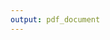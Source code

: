 ```yaml
---
output: pdf_document
---
```


\begin{appendices}

\chapter*{Appendix A. Main linkage RAC approval}\label{app:a}
\thispagestyle{empty}
\includepdf[pages={-}]{data/assets/main-proj-rac.pdf}

\chapter*{Appendix B. Main linkage. Ethical approval}\label{app:b}
\thispagestyle{empty}
\includepdf[pages={-}]{data/assets/college-ethics.pdf}

\chapter*{Appendix C. Main linkage PBPP approval}\label{app:c}
\thispagestyle{empty}
\includepdf[pages={-}]{data/assets/pbpp.pdf}

\chapter*{Appendix D. Data Sharing agreement}\label{app:d}
\thispagestyle{empty}
\includepdf[pages={-}]{data/assets/DSA-signed.pdf}

\chapter*{Appendix E. Medicines not included in total counts}\label{app:e}
\thispagestyle{empty}
\begin{longtable}{@{}lr@{}}
\toprule
Medicine Name & BNF subsection \\* \midrule
\endfirsthead
%
\multicolumn{2}{c}%
{{\bfseries continued from previous page}} \\
\toprule
Medicine Name & BNF subsection \\* \midrule
\endhead
%
\bottomrule
\endfoot
%
\endlastfoot
%
GLUCAGON & 06.01.04 \\
OILS FOR THE EAR & 12.01.03 \\
CHLORHEXIDINE GLUCONATE & 12.03.04 \\
ENTERAL NUTRITION & 09.04.02 \\
DOCUSATE SODIUM & 12.01.03 \\
EMOLLIENTS & 13.01.01 \\
SUNSCREEN & 13.08.01 \\
POVIDONE IODINE & 13.11.04 \\
OXYGEN CYLINDERS & 03.06.00 \\
MULTIVITAMINS & 09.06.07 \\
\begin{tabular}[c]{@{}l@{}}LIDOCAINE HYDROCHLORIDE \\ WITH CHLORHEXIDINE GLUCONATE\end{tabular} & 15.02.01 \\
WATER FOR INJECTIONS & 09.02.02 \\
HEPARINOID & 13.14.00 \\
DICLOFENAC & 13.08.01 \\
PROFLAVINE HEMISULFATE & 13.10.05 \\
RALOXIFENE HYDROCHLORIDE & 06.04.01 \\
\begin{tabular}[c]{@{}l@{}}COMPOUND TOPICAL PREPARATIONS \\ WITH LIDOCAINE\end{tabular} & 15.02.01 \\
FOODS FOR SPECIAL DIETS & 09.04.01 \\
\begin{tabular}[c]{@{}l@{}}COMPOUND PREPARATIONS WITH \\ SALICYLIC ACID\end{tabular} & 13.07.00 \\
KETOROLAC TROMETAMOL & 11.08.02 \\
BENZOCAINE & 12.03.03 \\
FOODS FOR SPECIAL DIETS & 09.04.02 \\
MAGNESIUM SULFATE & 13.10.05 \\
HYDROGEN PEROXIDE & 13.11.06 \\
FLUOROURACIL & 13.08.01 \\
UREA HYDROGEN PEROXIDE & 12.01.03 \\
METHYLPREDNISOLONE & 10.01.02 \\
GLUCOSE & 09.02.02 \\
CHLORHEXIDINE GLUCONATE & 13.11.02 \\
LIDOCAINE & 15.02.01 \\
\begin{tabular}[c]{@{}l@{}}AMYLMETACRESOL AND \\ DICHLOROBENZYL ALCOHOL\end{tabular} & 12.03.03 \\
CETYLPYRIDINIUM CHLORIDE & 12.03.03 \\
SALICYLIC ACID & 13.07.00 \\
HEXETIDINE & 12.03.04 \\
GLUTEN FREE BISCUITS & 09.04.01 \\
GLUTEN FREE MIXES & 09.04.01 \\
GLUTEN FREE BREAD & 09.04.01 \\
GLUCOSE & 06.01.04 \\
\begin{tabular}[c]{@{}l@{}}CETRIMIDE AND \\ CHLORHEXIDINE GLUCONATE\end{tabular} & 13.10.05 \\
ORCIPRENALINE SULFATE & 03.01.01 \\
BOWEL CLEANSING SOLUTIONS & 01.06.05 \\
IMIQUIMOD & 13.07.00 \\
ENTERAL NUTRITION & 09.04.01 \\
OXYGEN CYLINDERS WITH SET & 03.06.00 \\
COMPOUND HERBAL PREPARATIONS & 09.12.00 \\
ZINC OXIDE & 13.13.01 \\
ALUMINIUM DIHYDROXYALLANTOINATE & 13.12.00 \\
\begin{tabular}[c]{@{}l@{}}CETYLPYRIDINIUM CHLORIDE WITH \\ CHLOROCRESOL AND\\ LIDOCAINE HYDROCHLORIDE\end{tabular} & 12.03.04 \\
GLUTEN FREE/LOW PROTEIN BISCUITS & 09.04.01 \\
LOW PROTEIN BISCUITS & 09.04.01 \\
GLUTEN FREE PASTA & 09.04.01 \\
GLUTEN FREE/WHEAT FREE BISCUITS & 09.04.01 \\
GLUTEN FREE/WHEAT FREE BREAD & 09.04.01 \\
HYOSCINE HYDROBROMIDE & 15.01.03 \\
MIDAZOLAM & 15.01.04 \\
POTASSIUM PERMANGANATE & 13.11.06 \\
POVIDONE IODINE & 13.10.05 \\
GLUTEN FREE/WHEAT FREE MIXES & 09.04.01 \\
FOODS FOR SPECIAL DIETS & 09.11.04 \\
ALUMINIUM CHLORIDE HEXAHYDRATE & 13.12.00 \\
GLUTEN FREE/WHEAT FREE PASTA & 09.04.01 \\
SODIUM CHLORIDE & 09.02.02 \\
HELICOBACTER PYLORI TEST & 01.03.00 \\
GLUCOSAMINE SULFATE & 09.12.00 \\
LIDOCAINE HYDROCHLORIDE & 15.02.01 \\
TRIAMCINOLONE ACETONIDE & 10.01.02 \\
GLUTEN FREE GRAINS/FLOURS & 09.04.01 \\
HYDROGEN PEROXIDE & 13.10.05 \\
APRACLONIDINE & 11.08.02 \\
PODOPHYLLUM & 13.07.00 \\
AMINO ACID SUPPLEMENTS & 09.04.01 \\
LIDOCAINE HYDROCHLORIDE & 12.03.03 \\
IODINE & 13.11.04 \\
CAMOUFLAGERS & 13.08.02 \\
COVERING AGENTS & 13.08.02 \\
CETOMACROGOL & 13.01.01 \\
GLUTARALDEHYDE & 13.07.00 \\
MENTHOL WITH EUCALYPTUS & 03.08.00 \\
CALCIUM FOLINATE & 08.01.00 \\
SILVER NITRATE & 13.07.00 \\
DEQUALINIUM CHLORIDE & 12.03.03 \\
GLUTEN FREE/WHEAT FREE GRAINS/FLOURS & 09.04.01 \\
CATHETER PATENCY SOLUTIONS & 07.04.04 \\
NEPAFENAC & 11.08.02 \\
HEXYLRESORCINOL & 12.03.03 \\
CETRIMIDE & 13.10.05 \\
PREDNISOLONE & 10.01.02 \\
\begin{tabular}[c]{@{}l@{}}CETRIMIDE AND CHLORHEXIDINE \\ GLUCONATE\end{tabular} & 13.11.02 \\
\begin{tabular}[c]{@{}l@{}}SODIUM PICOSULFATE AND \\ MAGNESIUM CITRATE\end{tabular} & 01.06.05 \\
SODIUM BICARBONATE & 09.02.02 \\
LOW PROTEIN MIXES & 09.04.01 \\
BENZALKONIUM CHLORIDE & 12.03.03 \\
BENZOIN & 03.08.00 \\
CEFPODOXIME & 05.01.02 \\
ALCOHOL & 13.11.01 \\
\begin{tabular}[c]{@{}l@{}}CHLORHEXIDINE IN \\ ISOPROPYL ALCOHOL\end{tabular} & 13.11.02 \\
TETRACAINE & 11.07.00 \\
SYRUP & 09.11.01 \\
COMBINED FOOD PREPARATION & 09.11.04 \\
CHLORHEXIDINE IN METHYLATED SPIRIT & 13.11.02 \\
HYDROCORTISONE ACETATE & 10.01.02 \\
GLUCOSE & 09.04.01 \\
DIBROMOPROPAMIDINE ISETIONATE & 13.10.05 \\
ISOPROPYL ALCOHOL & 13.11.01 \\
INOSINE ACEDOBEN DIMEPRANOL & 05.03.02 \\
EPINEPHRINE & 02.07.03 \\
CHLORHEXIDINE GLUCONATE & 13.10.05 \\
THYMOL & 12.03.04 \\
DICLOFENAC & 11.08.02 \\
FLUORESCEIN SODIUM & 11.08.02 \\
LOW PROTEIN BREAD & 09.04.01 \\
TETRACAINE & 15.02.01 \\
ALFENTANIL & 15.01.04 \\
FOODS FOR SPECIAL DIETS & 09.09.00 \\
FOODS & 09.04.02 \\
\begin{tabular}[c]{@{}l@{}}CHLOROBUTANOL AND \\ CHLORHEXIDINE GLUCONATE\end{tabular} & 12.03.04 \\
FORMALDEHYDE & 13.07.00 \\
GLYCOPYRRONIUM BROMIDE & 15.01.03 \\
\begin{tabular}[c]{@{}l@{}}CHLORHEXIDINE DIGLUCONATE AND\\  TETRACAINE HYDROCHLORIDE\end{tabular} & 12.03.03 \\
OXYBUPROCAINE HYDROCHLORIDE & 11.07.00 \\
SOLVENT ETHER & 13.11.01 \\
PHLEUM PRATENSE & 03.04.02 \\
BENZOCAINE & 13.02.03 \\
TALC PURIFIED & 13.02.03 \\
PHOSPHATES (RECTAL) & 01.06.05 \\
DIAZOXIDE & 06.01.04 \\
BUPIVACAINE HYDROCHLORIDE & 15.02.01 \\
\begin{tabular}[c]{@{}l@{}}LIDOCAINE HYDROCHLORIDE WITH\\  CHLORHEXIDINE GLUCONATE\end{tabular} & 12.03.03 \\
TENECTEPLASE & 02.10.02 \\
LOW PROTEIN PASTA & 09.04.01 \\
LIDOCAINE WITH EPINEPHRINE & 15.02.01 \\
\begin{tabular}[c]{@{}l@{}}AMYLMETACRESOL AND DICHLOROBENZYL \\ ALCOHOL WITH ASCORBIC ACID\end{tabular} & 12.03.03 \\
GENTIAN & 09.07.00 \\
PHENOL & 13.11.05 \\
ETYNODIOL DIACETATE & 07.03.02 \\
GLUTEN FREE/LOW PROTEIN PASTA & 09.04.01 \\
SODIUM BENZOATE & 12.03.04 \\
MISCELLANEOUS HERBALS & 09.12.00 \\
WITCH HAZEL & 13.11.06 \\
LOW PROTEIN CEREALS & 09.04.01 \\
GLUTEN FREE COOKING AIDS & 09.04.01 \\
SODIUM HYPOCHLORITE & 13.11.04 \\
CHLORHEXIDINE IN ISOPROPYL ALCOHOL & 13.11.01 \\
LACTASE & 09.11.02 \\
KETOROLAC TROMETAMOL & 15.01.04 \\
KETAMINE & 15.01.01 \\
MAGNESIUM CITRATE & 01.06.05 \\
CHLOROXYLENOL & 13.11.05 \\
LIDOCAINE WITH AMINOACRIDINE & 12.03.03 \\
ATROPINE SULFATE & 15.01.03 \\
PROXYMETACAINE HYDROCHLORIDE & 11.07.00 \\
ENTERAL NUTRITION & 09.09.00 \\
FLUOROURACIL WITH SALICYLIC ACID & 13.08.01 \\
LIDOCAINE AND TETRACAINE & 15.02.01 \\
PARAFFIN HARD & 13.01.01 \\
FENTANYL & 15.01.04 \\
FOODS FOR SPECIAL DIETS & 09.11.01 \\
MESNA & 08.01.00 \\
MOXIFLOXACIN & 11.08.02 \\
DECOGESTANT DROPS & 03.08.00 \\
BROMFENAC & 11.08.02 \\
HYDROGEN PEROXIDE & 12.03.04 \\
SODIUM CHLORIDE & 07.04.04 \\
LOW PROTEIN FOODS & 09.04.01 \\
LOW PROTEIN GRAINS/FLOURS & 09.04.01 \\
PHENOL WITH CHLORHEXIDINE GLUCONATE & 13.10.05 \\
INGENOL MEBUTATE & 13.08.01 \\
GLUTEN FREE CEREALS & 09.04.01 \\
INTRAVENOUS NUTRITION SUPPLEMENTS & 09.03.00 \\
VITAMINS C AND D3 WITH FOLIC ACID & 09.06.07 \\
DINOPROSTONE & 07.01.01 \\
CRANBERRY & 09.12.00 \\
ALUMINIUM CHLORIDE & 13.12.00 \\
POTASSIUM CHLORIDE & 09.02.02 \\
BRIMONIDINE TARTRATE & 13.06.03 \\
\begin{tabular}[c]{@{}l@{}}BENZOYL PEROXIDE WITH \\ POTASSIUM HYDROXYQUINOLINE\end{tabular} & 13.11.02 \\
ULIPRISTAL & 06.04.01 \\
ALKYL SULFATE & 13.11.03 \\
PRILOCAINE HYDROCHLORIDE & 15.02.01 \\
RACECADOTRIL & 01.04.03 \\
DAPOXETINE & 07.04.06 \\
CARBOMER & 11.08.03 \\
POVIDONE IODINE & 11.08.02 \\
ERGOMETRINE MALEATE & 07.01.01 \\
LOW PROTEIN COOKING AIDS & 09.04.01 \\
PIRFENIDONE & 03.11.01 \\
\begin{tabular}[c]{@{}l@{}}LIDOCAINE HYDROCHLORIDE \\ WITH FLUORESCEIN SODIUM\end{tabular} & 11.07.00 \\
FLEXIBLE COLLODION & 13.10.05 \\
BECAPLERMIN & 13.11.07 \\
MIVACURIUM CHLORIDE & 15.01.05 \\
NORETHISTERONE ENANTHATE & 07.03.02 \\
SOAP & 13.11.03 \\
LANOLIN & 13.01.01 \\
FOODS & 09.04.01 \\
CIPROFLOXACIN WITH DEXAMETHASONE & 12.01.02 \\
INSULIN DEGLUDEC AND LIRAGLUTIDE & 06.01.02 \\
\begin{tabular}[c]{@{}l@{}}LIDOCAINE HYDROCHLORIDE WITH \\ CETYLPYRIDIUM CHLORIDE\end{tabular} & 15.02.01 \\
MULTIVITAMINS & 09.10.00 \\* \bottomrule
\end{longtable}

\chapter*{Appendix F. Renfrewshire pilot. UBDC RAC approval}\label{app:f}
\thispagestyle{empty}
\includepdf[pages={-}]{data/assets/renf-rac.pdf}

\chapter*{Appendix G. Renfrewshire pilot. Ethical approval}\label{app:g}
\thispagestyle{empty}
\includepdf[pages={-}]{data/assets/renf-ethics.pdf}

\end{appendices}


